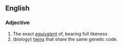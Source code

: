==English==
===Adjective===
#The exact [[equivalent]] of, bearing full likeness
#(''biology'') [[twin]]s that share the same genetic code.